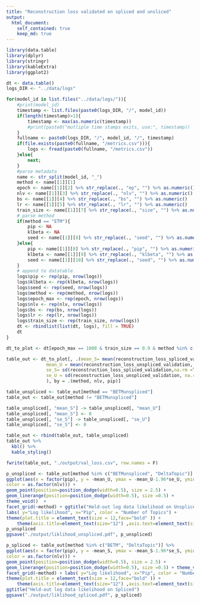 ```yaml
---
title: "Reconstruction loss validated on spliced and unsliced"
output:
  html_document:
    self_contained: true
    keep_md: true
---
```


```r
library(data.table)
library(dplyr)
library(stringr)
library(kableExtra)
library(ggplot2)

dt <- data.table()
logs_DIR <- "../data/logs"

for(model_id in list.files("../data/logs/")){
    #print(model_id)
    timestamp <- list.files(paste0(logs_DIR, "/", model_id))
    if(length(timestamp)>1){
        timestamp <- max(as.numeric(timestamp))
        #print(paste0("mutliple time stamps exits, use:", timestamp))
    }
    fullname <- paste0(logs_DIR, "/", model_id, "/", timestamp)
    if(file.exists(paste0(fullname, "/metrics.csv"))){
        logs <- fread(paste0(fullname, "/metrics.csv"))
    }else{
        next;
    }
    #parse metadata
    name <- str_split(model_id, "_")
    method <- name[[1]][1]
    epoch <- name[[1]][2] %>% str_replace(., "ep", "") %>% as.numeric()
    nlv <- name[[1]][3] %>% str_replace(., "nlv", "") %>% as.numeric()
    bs <- name[[1]][4] %>% str_replace(., "bs", "") %>% as.numeric()
    lr <- name[[1]][5] %>% str_replace(., "lr", "") %>% as.numeric()
    train_size <- name[[1]][7] %>% str_replace(., "size", "") %>% as.numeric()
    # parse method
    if(method == "ETM"){
        pip <- NA
        klbeta <- NA
        seed <- name[[1]][8] %>% str_replace(., "seed", "") %>% as.numeric()
    }else{
        pip <- name[[1]][8] %>% str_replace(., "pip", "") %>% as.numeric()
        klbeta <- name[[1]][9] %>% str_replace(., "klbeta", "") %>% as.numeric()
        seed <- name[[1]][10] %>% str_replace(., "seed", "") %>% as.numeric()
    }
    # append to datatable
    logs$pip <- rep(pip, nrow(logs))
    logs$klbeta <- rep(klbeta, nrow(logs))
    logs$seed <- rep(seed, nrow(logs))
    logs$method <- rep(method, nrow(logs))
    logs$epoch_max <- rep(epoch, nrow(logs))
    logs$nlv <- rep(nlv, nrow(logs))
    logs$bs <- rep(bs, nrow(logs))
    logs$lr <- rep(lr, nrow(logs))
    logs$train_size <- rep(train_size, nrow(logs))
    dt <- rbindlist(list(dt, logs), fill = TRUE)
    dt
}

dt_to_plot <- dt[epoch_max == 1000 & train_size == 0.9 & method %in% c("BETM", "DeltaTopic", "BETMunspliced")]

table_out <- dt_to_plot[, .(mean_S= mean(reconstruction_loss_spliced_validation,na.rm =T), 
               mean_U = mean(reconstruction_loss_unspliced_validation, na.rm = T),
               se_S= sd(reconstruction_loss_spliced_validation,na.rm =T)/sqrt(.N), 
               se_U = sd(reconstruction_loss_unspliced_validation, na.rm = T)/sqrt(.N)
               ), by = .(method, nlv, pip)]

table_unspliced <- table_out[method == "BETMunspliced"]
table_out <- table_out[method != "BETMunspliced"]

table_unspliced[, "mean_S"] -> table_unspliced[, "mean_U"]
table_unspliced[, "mean_S"] <- 0
table_unspliced[, "se_S"] -> table_unspliced[, "se_U"]
table_unspliced[, "se_S"] <- 0

table_out <- rbind(table_out, table_unspliced)
table_out %>%
  kbl() %>%
  kable_styling()

fwrite(table_out, "./output/val_loss.csv", row.names = F)
```


```r
p_unspliced <- table_out[method %in% c("BETMunspliced", "DeltaTopic")] %>% 
ggplot(aes(x = factor(pip), y = -mean_U, ymax = -mean_U-1.96*se_U, ymin = -mean_U+1.96*se_U,
color = as.factor(nlv))) + 
geom_point(position=position_dodge(width=0.5), size = 2.5) + 
geom_linerange(position=position_dodge(width=0.5), size =0.5) + 
theme_void()  + 
facet_grid(~method) + ggtitle("Held-out log data likelihood on Unspliced") + 
labs( y="Log likelihood", x="Pip", color = "Number of Topics") +
theme(plot.title = element_text(size = 12,face="bold" )) + 
    theme(axis.title=element_text(size="12") ,axis.text=element_text(size=12)) 
p_unspliced
ggsave("./output/liklihood_unspliced.pdf", p_unspliced)

p_spliced <- table_out[method %in% c("BETM", "DeltaTopic")] %>% 
ggplot(aes(x = factor(pip), y = -mean_S, ymax = -mean_S-1.96*se_S, ymin = -mean_S+1.96*se_S,
color = as.factor(nlv))) + 
geom_point(position=position_dodge(width=0.5), size = 2.5) + 
geom_linerange(position=position_dodge(width=0.5), size =0.5) + theme_void()  + 
facet_grid(~method) + labs( y="Log likelihood", x="Pip", color = "Number of Topics") +
theme(plot.title = element_text(size = 12,face="bold" )) + 
    theme(axis.title=element_text(size="12") ,axis.text=element_text(size=12)) +
ggtitle("Held-out log data likelihood on Spliced") 
ggsave("./output/liklihood_spliced.pdf", p_spliced)
```